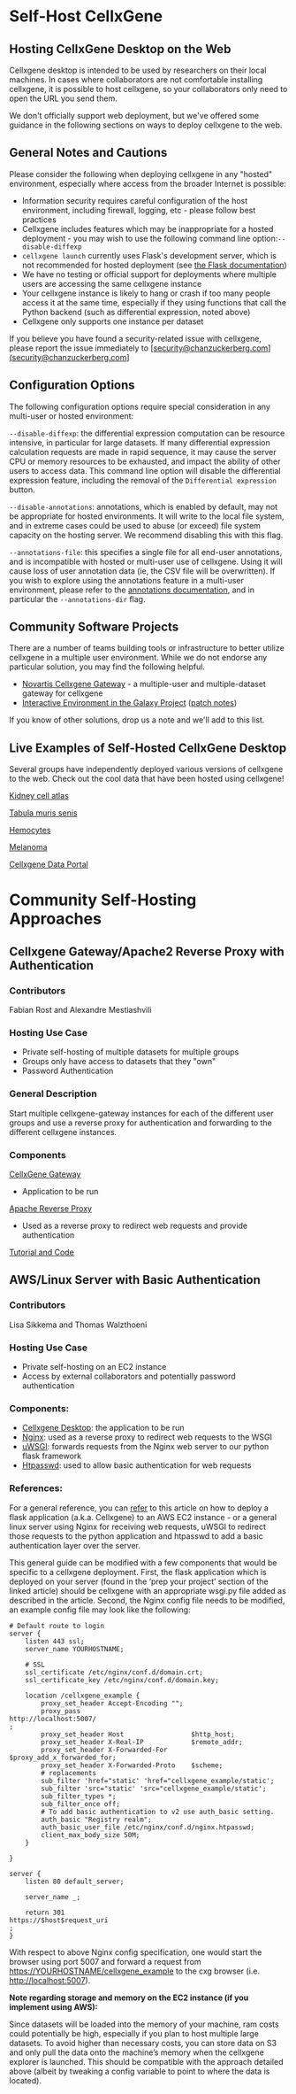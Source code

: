 # Self-Host CellxGene

## Hosting CellxGene Desktop on the Web

Cellxgene desktop is intended to be used by researchers on their local machines. In cases where collaborators are not comfortable installing cellxgene, it is possible to host cellxgene, so your collaborators only need to open the URL you send them.

We don't officially support web deployment, but we've offered some guidance in the following sections on ways to deploy cellxgene to the web.

## General Notes and Cautions

Please consider the following when deploying cellxgene in any "hosted" environment, especially where access from the broader Internet is possible:

- Information security requires careful configuration of the host environment, including firewall, logging, etc - please follow best practices
- Cellxgene includes features which may be inappropriate for a hosted deployment - you may wish to use the following command line option:`--disable-diffexp`
- `cellxgene launch` currently uses Flask's development server, which is not recommended for hosted deployment (see [the Flask documentation](https://flask.palletsprojects.com/en/1.1.x/tutorial/deploy/#run-with-a-production-server))
- We have no testing or official support for deployments where multiple users are accessing the same cellxgene instance
- Your cellxgene instance is likely to hang or crash if too many people access it at the same time, especially if they using functions that call the Python backend (such as differential expression, noted above)
- Cellxgene only supports one instance per dataset

If you believe you have found a security-related issue with cellxgene, please report the issue immediately to [[security@chanzuckerberg.com](security@chanzuckerberg.com](mailto:security@chanzuckerberg.com)]

## Configuration Options

The following configuration options require special consideration in any multi-user or hosted environment:

`--disable-diffexp`: the differential expression computation can be resource intensive, in particular for large datasets. If many differential expression calculation requests are made in rapid sequence, it may cause the server CPU or memory resources to be exhausted, and impact the ability of other users to access data. This command line option will disable the differential expression feature, including the removal of the `Differential expression` button.

`--disable-annotations`: annotations, which is enabled by default, may not be appropriate for hosted environments. It will write to the local file system, and in extreme cases could be used to abuse (or exceed) file system capacity on the hosting server. We recommend disabling this with this flag.

`--annotations-file`: this specifies a single file for all end-user annotations, and is incompatible with hosted or multi-user use of cellxgene. Using it will cause loss of user annotation data (ie, the CSV file will be overwritten). If you wish to explore using the annotations feature in a multi-user environment, please refer to the [annotations documentation](/docs/05__Annotate%20and%20Analyze%20Your%20Data/5_4__Annotating%20Data), and in particular the `--annotations-dir` flag.

## Community Software Projects

There are a number of teams building tools or infrastructure to better utilize cellxgene in a multiple user environment. While we do not endorse any particular solution, you may find the following helpful.

- [Novartis Cellxgene Gateway](https://github.com/Novartis/cellxgene-gateway) - a multiple-user and multiple-dataset gateway for cellxgene
- [Interactive Environment in the Galaxy Project](https://galaxyproject.org/) ([patch notes](https://docs.galaxyproject.org/en/release_19.05/releases/19.05_announce.html))

If you know of other solutions, drop us a note and we'll add to this list.

## Live Examples of Self-Hosted CellxGene Desktop

Several groups have independently deployed various versions of cellxgene to the web. Check out the cool data that have been hosted using cellxgene!

[Kidney cell atlas](https://www.kidneycellatlas.org/)

[Tabula muris senis](https://tabula-muris-senis.ds.czbiohub.org/)

[Hemocytes](https://hemocytes.cellgeni.sanger.ac.uk/)

[Melanoma](https://melanoma.cellgeni.sanger.ac.uk/)

[Cellxgene Data Portal](https://cellxgene.cziscience.com/)

# Community Self-Hosting Approaches

## Cellxgene Gateway/Apache2 Reverse Proxy with Authentication

### Contributors

Fabian Rost and Alexandre Mestiashvili

### Hosting Use Case

- Private self-hosting of multiple datasets for multiple groups
- Groups only have access to datasets that they "own"
- Password Authentication

### General Description

Start multiple cellxgene-gateway instances for each of the different user groups and use a reverse proxy for authentication and forwarding to the different cellxgene instances.

### Components

[CellxGene Gateway](https://github.com/Novartis/cellxgene-gateway)

- Application to be run

[Apache Reverse Proxy](https://httpd.apache.org/docs/2.4/howto/reverse_proxy.html)

- Used as a reverse proxy to redirect web requests and provide authentication

[Tutorial and Code](https://github.com/mestia/cellxgene-gateway-proxy-example)

## AWS/Linux Server with Basic Authentication

### Contributors

Lisa Sikkema and Thomas Walzthoeni

### Hosting Use Case

- Private self-hosting on an EC2 instance
- Access by external collaborators and potentially password authentication

### Components:

- [Cellxgene Desktop](https://github.com/chanzuckerberg/cellxgene): the application to be run
- [Nginx](https://www.nginx.com/): used as a reverse proxy to redirect web requests to the WSGI
- [uWSGI](https://uwsgi-docs.readthedocs.io/en/latest/): forwards requests from the Nginx web server to our python flask framework
- [Htpasswd](https://httpd.apache.org/docs/2.4/programs/htpasswd.html): used to allow basic authentication for web requests

### References:

For a general reference, you can [refer](https://hackersandslackers.com/deploy-flask-uwsgi-nginx/) to this article on how to deploy a flask application \(a.k.a. Cellxgene\) to an AWS EC2 instance - or a general linux server using Nginx for receiving web requests, uWSGI to redirect those requests to the python application and htpasswd to add a basic authentication layer over the server.

This general guide can be modified with a few components that would be specific to a cellxgene deployment. First, the flask application which is deployed on your server \(found in the ‘prep your project’ section of the linked article\) should be cellxgene with an appropriate wsgi.py file added as described in the article. Second, the Nginx config file needs to be modified, an example config file may look like the following:

```text
# Default route to login
server {
    listen 443 ssl;
    server_name YOURHOSTNAME;

    # SSL
    ssl_certificate /etc/nginx/conf.d/domain.crt;
    ssl_certificate_key /etc/nginx/conf.d/domain.key;

    location /cellxgene_example {
        proxy_set_header Accept-Encoding "";
        proxy_pass
http://localhost:5007/
;
        proxy_set_header Host                 $http_host;
        proxy_set_header X-Real-IP            $remote_addr;
        proxy_set_header X-Forwarded-For      $proxy_add_x_forwarded_for;
        proxy_set_header X-Forwarded-Proto    $scheme;
        # replacements
        sub_filter 'href="static' 'href="cellxgene_example/static';
        sub_filter 'src="static' 'src="cellxgene_example/static';
        sub_filter_types *;
        sub_filter_once off;
        # To add basic authentication to v2 use auth_basic setting.
        auth_basic "Registry realm";
        auth_basic_user_file /etc/nginx/conf.d/nginx.htpasswd;
        client_max_body_size 50M;
    }

}

server {
    listen 80 default_server;

    server_name _;

    return 301
https://$host$request_uri
;
}
```

With respect to above Nginx config specification, one would start the browser using port 5007 and forward a request from [https://YOURHOSTNAME/cellxgene_example](https://YOURHOSTNAME/cellxgene_example) to the cxg browser (i.e. [http://localhost:5007](http://localhost:5007)).

**Note regarding storage and memory on the EC2 instance \(if you implement using AWS\):**

Since datasets will be loaded into the memory of your machine, ram costs could potentially be high, especially if you plan to host multiple large datasets. To avoid higher than necessary costs, you can store data on S3 and only pull the data onto the machine’s memory when the cellxgene explorer is launched. This should be compatible with the approach detailed above \(albeit by tweaking a config variable to point to where the data is located\).
